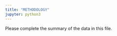 ```yaml
---
title: "METHODOLOGY"
jupyter: python3
---
```


Please complete the summary of the data in this file.
